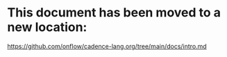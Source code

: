 # This document has been moved to a new location:

https://github.com/onflow/cadence-lang.org/tree/main/docs/intro.md
